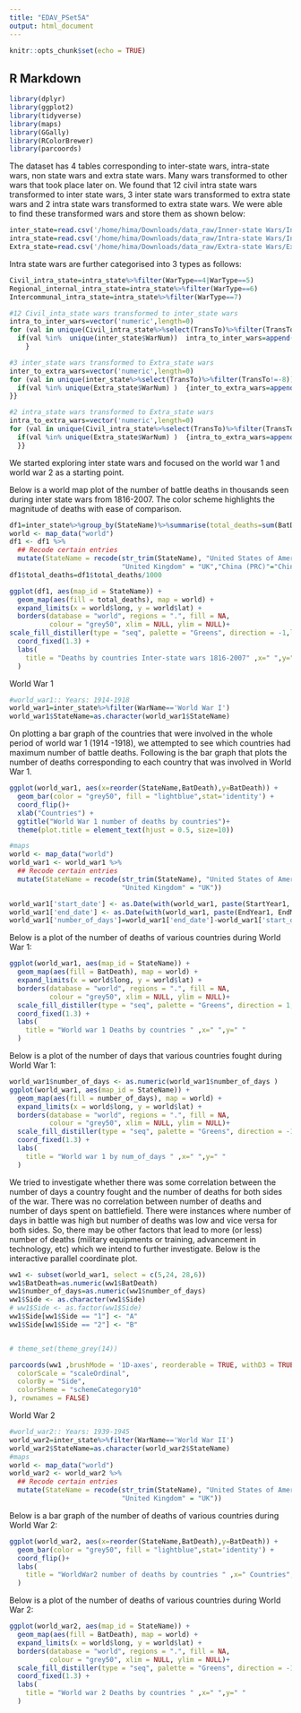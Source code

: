 ```yaml
---
title: "EDAV_PSet5A"
output: html_document
---
```

```r
knitr::opts_chunk$set(echo = TRUE)  
```

## R Markdown

```r

library(dplyr)
library(ggplot2)
library(tidyverse)
library(maps)
library(GGally)
library(RColorBrewer)
library(parcoords)

```
The dataset has 4 tables corresponding to inter-state wars, intra-state wars, non state wars and extra state wars. 
Many wars transformed to other wars that took place later on. We found that 12 civil intra state wars transformed to inter state wars, 3 inter state wars transformed to extra state wars and 2 intra state wars transformed to extra state wars. We were able to find these transformed wars and store them as shown below:



```r
inter_state=read.csv('/home/hima/Downloads/data_raw/Inner-state Wars/Inter-StateWarData_v4.0.csv')
intra_state=read.csv('/home/hima/Downloads/data_raw/Intra-state Wars/Intra-StateWarData_v4.1.csv')
Extra_state=read.csv('/home/hima/Downloads/data_raw/Extra-state Wars/Extra-StateWarData_v4.0.csv')
```

Intra state wars are further categorised into 3 types as follows:
```r
Civil_intra_state=intra_state%>%filter(WarType==4|WarType==5)
Regional_internal_intra_state=intra_state%>%filter(WarType==6)
Intercommunal_intra_state=intra_state%>%filter(WarType==7)
```

```r
#12 Civil_inta_state wars transformed to inter_state wars
intra_to_inter_wars=vector('numeric',length=0)
for (val in unique(Civil_intra_state%>%select(TransTo)%>%filter(TransTo!=-8))$TransTo ) {
  if(val %in%  unique(inter_state$WarNum))  intra_to_inter_wars=append(intra_to_inter_wars, val, after = length(intra_to_inter_wars))
    }

#3 inter_state wars transformed to Extra_state wars
inter_to_extra_wars=vector('numeric',length=0)
for (val in unique(inter_state%>%select(TransTo)%>%filter(TransTo!=-8))$TransTo)  {
  if(val %in% unique(Extra_state$WarNum) )  {inter_to_extra_wars=append(inter_to_extra_wars, val, after = length(inter_to_extra_wars))
}}

#2 intra_state wars transformed to Extra_state wars
intra_to_extra_wars=vector('numeric',length=0)
for (val in unique(Civil_intra_state%>%select(TransTo)%>%filter(TransTo!=-8))$TransTo)  {
  if(val %in% unique(Extra_state$WarNum) )  {intra_to_extra_wars=append(intra_to_extra_wars, val, after = length(intra_to_extra_wars))
  }}

```

We started exploring inter state wars and focused on the world war 1 and world war 2 as a starting point.

Below is a world map plot of the number of battle deaths in thousands seen during inter state wars from 1816-2007. The color scheme highlights the magnitude of deaths with ease of comparison.

```r
df1=inter_state%>%group_by(StateName)%>%summarise(total_deaths=sum(BatDeath))
world <- map_data("world")
df1 <- df1 %>%
  ## Recode certain entries
  mutate(StateName = recode(str_trim(StateName), "United States of America" = "USA",
                            "United Kingdom" = "UK","China (PRC)"="China","Taiwan (ROC)"="Taiwan","Yemen Arab Republic"="Yemen"))
df1$total_deaths=df1$total_deaths/1000
```

```r
ggplot(df1, aes(map_id = StateName)) + 
  geom_map(aes(fill = total_deaths), map = world) +
  expand_limits(x = world$long, y = world$lat) +
  borders(database = "world", regions = ".", fill = NA,
          colour = "grey50", xlim = NULL, ylim = NULL)+
scale_fill_distiller(type = "seq", palette = "Greens", direction = -1,limits = c(min(df1$total_deaths), max(df1$total_deaths)), na.value = "white", name = "Number of deaths in thousands") +
  coord_fixed(1.3) +
  labs(
    title = "Deaths by countries Inter-state wars 1816-2007" ,x=" ",y=" "
  )

```

World War 1

```r
#world_war1:: Years: 1914-1918
world_war1=inter_state%>%filter(WarName=='World War I')
world_war1$StateName=as.character(world_war1$StateName)
```

On plotting a bar graph of the countries that were involved in the whole period of world war 1 (1914 -1918), we attempted to see which countries had maximum number of battle deaths. Following is the bar graph that plots the number of deaths corresponding to each country that was involved in World War 1.

```r
ggplot(world_war1, aes(x=reorder(StateName,BatDeath),y=BatDeath)) +
  geom_bar(color = "grey50", fill = "lightblue",stat='identity') +
  coord_flip()+
  xlab("Countries") +
  ggtitle("World War 1 number of deaths by countries")+
  theme(plot.title = element_text(hjust = 0.5, size=10))
```

```r
#maps
world <- map_data("world")
world_war1 <- world_war1 %>%
  ## Recode certain entries
  mutate(StateName = recode(str_trim(StateName), "United States of America" = "USA",
                            "United Kingdom" = "UK"))
```

```r
world_war1['start_date'] <- as.Date(with(world_war1, paste(StartYear1, StartMonth1, StartDay1,sep="-")), "%Y-%m-%d")
world_war1['end_date'] <- as.Date(with(world_war1, paste(EndYear1, EndMonth1, EndDay1,sep="-")), "%Y-%m-%d")
world_war1['number_of_days']=world_war1['end_date']-world_war1['start_date']
```

Below is a plot of the number of deaths of various countries during World War 1:

```r
ggplot(world_war1, aes(map_id = StateName)) + 
  geom_map(aes(fill = BatDeath), map = world) +
  expand_limits(x = world$long, y = world$lat) +
  borders(database = "world", regions = ".", fill = NA,
          colour = "grey50", xlim = NULL, ylim = NULL)+
  scale_fill_distiller(type = "seq", palette = "Greens", direction = 1, na.value = "white", name = "Number of deaths") +
  coord_fixed(1.3) +
  labs(
    title = "World war 1 Deaths by countries " ,x=" ",y=" "
  )
```

Below is a plot of the number of days that various countries fought during World War 1:

```r
world_war1$number_of_days <- as.numeric(world_war1$number_of_days )
ggplot(world_war1, aes(map_id = StateName)) + 
  geom_map(aes(fill = number_of_days), map = world) +
  expand_limits(x = world$long, y = world$lat) +
  borders(database = "world", regions = ".", fill = NA,
          colour = "grey50", xlim = NULL, ylim = NULL)+
  scale_fill_distiller(type = "seq", palette = "Greens", direction = -1, na.value = "white", name = "Number of days") +
  coord_fixed(1.3) +
  labs(
    title = "World war 1 by num_of_days " ,x=" ",y=" "
  )

```
We tried to investigate whether there was some correlation between the number of days a country fought and the number of deaths for both sides of the war. There was no correlation between number of deaths and number of days spent on battlefield. There were instances where number of days in battle was high but number of deaths was low and vice versa for both sides. So, there may be other factors that lead to more (or less) number of deaths (military equipments or training, advancement in technology, etc) which we intend to further investigate. Below is the interactive parallel coordinate plot.
```r
ww1 <- subset(world_war1, select = c(5,24, 28,6))
ww1$BatDeath=as.numeric(ww1$BatDeath)
ww1$number_of_days=as.numeric(ww1$number_of_days)
ww1$Side <- as.character(ww1$Side)
# ww1$Side <- as.factor(ww1$Side) 
ww1$Side[ww1$Side == "1"] <- "A"
ww1$Side[ww1$Side == "2"] <- "B"


# theme_set(theme_grey(14))

parcoords(ww1 ,brushMode = '1D-axes', reorderable = TRUE, withD3 = TRUE, color = list(
  colorScale = "scaleOrdinal",
  colorBy = "Side",
  colorSheme = "schemeCategory10"
), rownames = FALSE) 

```

World War 2
```r
#world_war2:: Years: 1939-1945
world_war2=inter_state%>%filter(WarName=='World War II')
world_war2$StateName=as.character(world_war2$StateName)
#maps
world <- map_data("world")
world_war2 <- world_war2 %>%
  ## Recode certain entries
  mutate(StateName = recode(str_trim(StateName), "United States of America" = "USA",
                            "United Kingdom" = "UK"))

```

Below is a bar graph of the number of deaths of various countries during World War 2:

```r
ggplot(world_war2, aes(x=reorder(StateName,BatDeath),y=BatDeath)) +
  geom_bar(color = "grey50", fill = "lightblue",stat='identity') +
  coord_flip()+
  labs(
    title = "WorldWar2 number of deaths by countries " ,x=" Countries",y=" Battle deaths"
  )
```
Below is a plot of the number of deaths of various countries during World War 2:

```r
ggplot(world_war2, aes(map_id = StateName)) + 
  geom_map(aes(fill = BatDeath), map = world) +
  expand_limits(x = world$long, y = world$lat) +
  borders(database = "world", regions = ".", fill = NA,
          colour = "grey50", xlim = NULL, ylim = NULL)+
  scale_fill_distiller(type = "seq", palette = "Greens", direction = -1, na.value = "white", name = "number of deaths") +
  coord_fixed(1.3) +
  labs(
    title = "World war 2 Deaths by countries " ,x=" ",y=" "
  )

```

